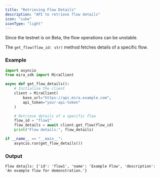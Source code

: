 ```yaml
---
title: "Retrieving Flow Details"
description: "API to retrieve flow details"
icon: "cube"
iconType: "light"
---
```


<Note>Since the testnet is on Beta, the flow operations can be unstable.</Note>

The `get_flow(flow_id: str)` method fetches details of a specific flow.

### Example

```python Python
import asyncio
from mira_sdk import MiraClient

async def get_flow_details():
    # Initialize the client
    client = MiraClient(
        base_url="https://api.mira.example.com",
        api_token="your-api-token"
    )

    # Retrieve details of a specific flow
    flow_id = "flow1"
    flow_details = await client.get_flow(flow_id)
    print("Flow details:", flow_details)

if __name__ == "__main__":
    asyncio.run(get_flow_details())
```

### Output

```plaintext
Flow details: {'id': 'flow1', 'name': 'Example Flow', 'description': 'An example flow for demonstration.'}
```

